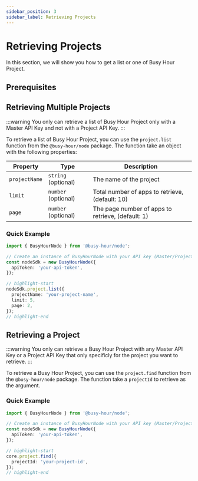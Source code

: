 ```yaml
---
sidebar_position: 3
sidebar_label: Retrieving Projects
---
```



# Retrieving Projects

In this section, we will show you how to get a list or one of Busy Hour Project.

## Prerequisites

<Prerequisites />

## Retrieving Multiple Projects

:::warning
You only can retrieve a list of Busy Hour Project only with a Master API Key and not with a Project API Key.
:::

To retrieve a list of Busy Hour Project, you can use the `project.list` function from the `@busy-hour/node` package. The function take an object with the following properties:

| Property      | Type                | Description                                       |
| ------------- | ------------------- | ------------------------------------------------- |
| `projectName` | `string` (optional) | The name of the project                           |
| `limit`       | `number` (optional) | Total number of apps to retrieve, (default: 10)   |
| `page`        | `number` (optional) | The page number of apps to retrieve, (default: 1) |

### Quick Example

```ts title="src/main.ts"
import { BusyHourNode } from '@busy-hour/node';

// Create an instance of BusyHourNode with your API key (Master/Project)
const nodeSdk = new BusyHourNode({
  apiToken: 'your-api-token',
});

// highlight-start
nodeSdk.project.list({
  projectName: 'your-project-name',
  limit: 5,
  page: 2,
});
// highlight-end
```

## Retrieving a Project

:::warning
You only can retrieve a Busy Hour Project with any Master API Key or a Project API Key that only specificly for the project you want to retrieve.
:::

To retrieve a Busy Hour Project, you can use the `project.find` function from the `@busy-hour/node` package. The function take a `projectId` to retrieve as the argument.

### Quick Example

```ts title="src/main.ts"
import { BusyHourNode } from '@busy-hour/node';

// Create an instance of BusyHourNode with your API key (Master/Project)
const nodeSdk = new BusyHourNode({
  apiToken: 'your-api-token',
});

// highlight-start
core.project.find({
  projectId: 'your-project-id',
});
// highlight-end
```
